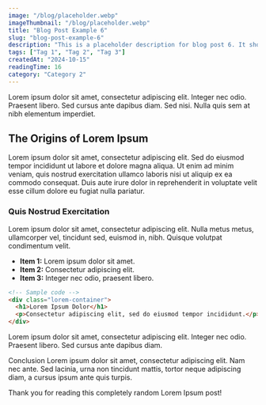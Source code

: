 ```yaml
---
image: "/blog/placeholder.webp"
imageThumbnail: "/blog/placeholder.webp"
title: "Blog Post Example 6"
slug: "blog-post-example-6"
description: "This is a placeholder description for blog post 6. It should be a short summary of the post."
tags: ["Tag 1", "Tag 2", "Tag 3"]
createdAt: "2024-10-15"
readingTime: 16
category: "Category 2"
---
```


Lorem ipsum dolor sit amet, consectetur adipiscing elit. Integer nec odio. Praesent libero. Sed cursus ante dapibus diam. Sed nisi. Nulla quis sem at nibh elementum imperdiet.

## The Origins of Lorem Ipsum

Lorem ipsum dolor sit amet, consectetur adipiscing elit. Sed do eiusmod tempor incididunt ut labore et dolore magna aliqua. Ut enim ad minim veniam, quis nostrud exercitation ullamco laboris nisi ut aliquip ex ea commodo consequat. Duis aute irure dolor in reprehenderit in voluptate velit esse cillum dolore eu fugiat nulla pariatur.

### Quis Nostrud Exercitation

Lorem ipsum dolor sit amet, consectetur adipiscing elit. Nulla metus metus, ullamcorper vel, tincidunt sed, euismod in, nibh. Quisque volutpat condimentum velit.

- **Item 1:** Lorem ipsum dolor sit amet.
- **Item 2:** Consectetur adipiscing elit.
- **Item 3:** Integer nec odio, praesent libero.

```html
<!-- Sample code -->
<div class="lorem-container">
  <h1>Lorem Ipsum Dolor</h1>
  <p>Consectetur adipiscing elit, sed do eiusmod tempor incididunt.</p>
</div>
```

Lorem ipsum dolor sit amet, consectetur adipiscing elit. Integer nec odio. Praesent libero. Sed cursus ante dapibus diam.

Conclusion
Lorem ipsum dolor sit amet, consectetur adipiscing elit. Nam nec ante. Sed lacinia, urna non tincidunt mattis, tortor neque adipiscing diam, a cursus ipsum ante quis turpis.

Thank you for reading this completely random Lorem Ipsum post!
